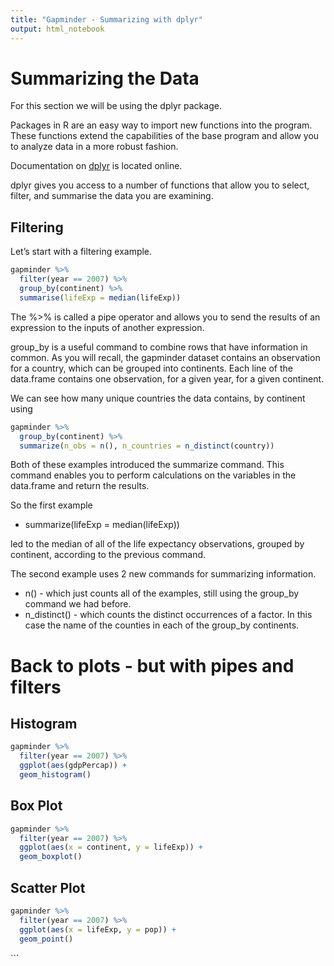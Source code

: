 ```yaml
---
title: "Gapminder - Summarizing with dplyr"
output: html_notebook
---
```


# Summarizing the Data

For this section we will be using the dplyr package.

Packages in R are an easy way to import new functions into the program. These functions extend the capabilities of the base program and allow you to analyze data in a more robust fashion.

Documentation on [dplyr](https://dplyr.tidyverse.org/) is located online.

dplyr gives you access to a number of functions that allow you to select, filter, and summarise the data you are examining.

## Filtering

Let's start with a filtering example.

```r
gapminder %>%
  filter(year == 2007) %>%
  group_by(continent) %>%
  summarise(lifeExp = median(lifeExp))
```

The %>% is called a pipe operator and allows you to send the results of an expression to the inputs of another expression.

group_by is a useful command to combine rows that have information in common. As you will recall, the gapminder dataset contains an observation for a country, which can be grouped into continents. Each line of the data.frame contains one observation, for a given year, for a given continent.

We can see how many unique countries the data contains, by continent using

```r
gapminder %>%
  group_by(continent) %>%
  summarize(n_obs = n(), n_countries = n_distinct(country))
```

Both of these examples introduced the summarize command. This command enables you to perform calculations on the variables in the data.frame and return the results.

So the first example 

* summarize(lifeExp = median(lifeExp))

led to the median of all of the life expectancy observations, grouped by continent, according to the previous command.

The second example uses 2 new commands for summarizing information.

* n() - which just counts all of the examples, still using the group_by command we had before.
* n_distinct() - which counts the distinct occurrences of a factor. In this case the name of the counties in each of the group_by continents.

# Back to plots - but with pipes and filters

## Histogram

```r
gapminder %>%
  filter(year == 2007) %>%
  ggplot(aes(gdpPercap)) +
  geom_histogram()
```

## Box Plot

```r
gapminder %>%
  filter(year == 2007) %>%
  ggplot(aes(x = continent, y = lifeExp)) +
  geom_boxplot()
```



## Scatter Plot

```r
gapminder %>%
  filter(year == 2007) %>%
  ggplot(aes(x = lifeExp, y = pop)) +
  geom_point()
```
```

